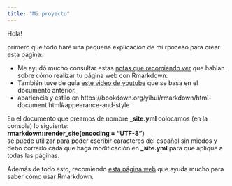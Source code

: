 ```yaml
---
title: "Mi proyecto"
---
```


Hola!

primero que todo haré una pequeña explicación de mi rpoceso para crear esta página:

* Me ayudó mucho consultar estas [notas que recomiendo ver](https://bookdown.org/yihui/rmarkdown/rmarkdown-site.html) que hablan sobre cómo realizar tu página web con Rmarkdown. 
* También tuve de guía [este video de youtube](https://www.youtube.com/watch?v=JxsreeFsu8g&t=399s) que se basa en el documento anterior.
* apariencia y estilo en https://bookdown.org/yihui/rmarkdown/html-document.html#appearance-and-style

 En el documento que creamos de nombre **\_site.yml** colocamos (en la consola) lo siguiente:\
 **rmarkdown::render_site(encoding = "UTF-8")** \
 se puede utilizar para poder escribir caracteres del español sin miedos y debo correrlo cada que haga modificación en **\_site.yml** para que aplique a todas las páginas.
 
 Además de todo esto, recomiendo [esta página web](https://www.markdownguide.org/basic-syntax/) que ayuda mucho para saber cómo usar Rmarkdown.